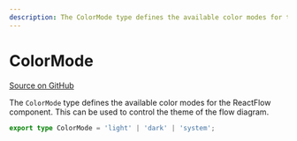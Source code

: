 ```yaml
---
description: The ColorMode type defines the available color modes for the ReactFlow component.
---
```


# ColorMode

[Source on GitHub](https://github.com/xyflow/xyflow/blob/main/packages/system/src/types/general.ts)

The `ColorMode` type defines the available color modes for the ReactFlow component. This can be used to control the theme of the flow diagram.

```ts
export type ColorMode = 'light' | 'dark' | 'system';
```

